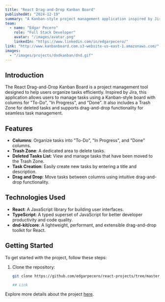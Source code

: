 ```yaml
---
title: "React Drag-and-Drop Kanban Board"
publishedAt: "2024-12-19"
summary: "A Kanban-style project management application inspired by Jira, built with React, TypeScript and dnd-kit/core."
team:
  - name: "Edgar Pecero"
    role: "Full Stack Developer"
    avatar: "/images/avatar.png"
    linkedIn: "https://www.linkedin.com/in/edgarpecero/"
link: "http://www.kanbanboard.com.s3-website-us-east-1.amazonaws.com/"
images:
  - "/images/projects/dndkanban/dnd.gif"
---
```


## Introduction
The React Drag-and-Drop Kanban Board is a project management tool designed to help users organize tasks efficiently. Inspired by Jira, this application allows users to manage tasks using a Kanban-style board with columns for "To-Do", "In Progress", and "Done". It also includes a Trash Zone for deleted tasks and supports drag-and-drop functionality for seamless task management.

## Features
- **Columns**: Organize tasks into "To-Do", "In Progress", and "Done" columns.
- **Trash Zone**: A dedicated area to delete tasks.
- **Deleted Tasks List**: View and manage tasks that have been moved to the Trash Zone.
- **Task Creation**: Easily create new tasks by entering a title and description.
- **Drag and Drop**: Move tasks between columns using intuitive drag-and-drop functionality.

## Technologies Used
- **React**: A JavaScript library for building user interfaces.
- **TypeScript**: A typed superset of JavaScript for better developer productivity and code quality.
- **dnd-kit/core**: A lightweight, performant, and extensible drag-and-drop toolkit for React.

## Getting Started
To get started with the project, follow these steps:

1. Clone the repository:
   ```bash
   git clone https://github.com/edgarpecero/react-projects/tree/master/drag-and-drop-dnd

   ## Link
Explore more details about the project [here](http://www.kanbanboard.com.s3-website-us-east-1.amazonaws.com/).